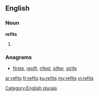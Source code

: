 ==English==

===Noun===
'''refits'''

# {{plural of|refit}}

===Anagrams===
* [[firste#English|firste]], [[resift#English|resift]], [[rifest#English|rifest]], [[sifter#English|sifter]], [[strife#English|strife]]

[[Category:English plurals]]

[[ar:refits]]
[[fr:refits]]
[[ku:refits]]
[[my:refits]]
[[vi:refits]]